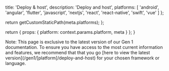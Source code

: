 
  title: 'Deploy & host',
  description: 'Deploy and host',
  platforms: [
    'android',
    'angular',
    'flutter',
    'javascript',
    'nextjs',
    'react',
    'react-native',
    'swift',
    'vue'
  ]
};

  return getCustomStaticPath(meta.platforms);
};

  return {
    props: {
      platform: context.params.platform,
      meta
    }
  };
}

<Callout>
Note: This page is exclusive to the latest version of our Gen 1 documentation. To ensure you have access to the most current information and features, we recommend that that you go [here to view the latest version](/gen1/[platform]/deploy-and-host) for your chosen framework or language.
</Callout>

